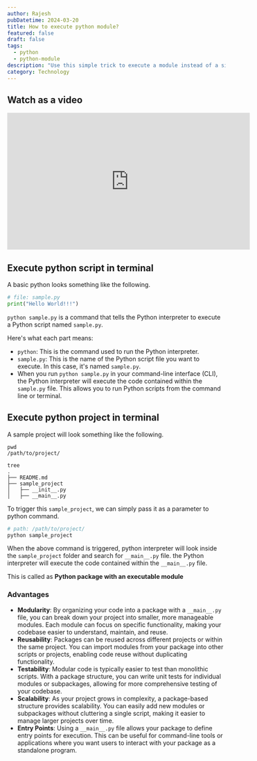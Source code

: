 ```yaml
---
author: Rajesh
pubDatetime: 2024-03-20
title: How to execute python module?
featured: false
draft: false
tags:
  - python
  - python-module
description: "Use this simple trick to execute a module instead of a single python script"
category: Technology
---
```


## Watch as a video

<iframe width="560" height="315" src="https://www.youtube.com/embed/sXtd6Ec_osw?si=wAB1PtbsHFoCS9A3" title="YouTube video player" frameborder="0" allowfullscreen></iframe>

## Execute python script in terminal

A basic python looks something like the following.

```python
# file: sample.py
print("Hello World!!!")
```

`python sample.py` is a command that tells the Python interpreter to execute a Python script named `sample.py`.

Here's what each part means:

- `python`: This is the command used to run the Python interpreter.
- `sample.py`: This is the name of the Python script file you want to execute. In this case, it's named `sample.py`.
- When you run `python sample.py` in your command-line interface (CLI), the Python interpreter will execute the code contained within the `sample.py` file. This allows you to run Python scripts from the command line or terminal.

## Execute python project in terminal

A sample project will look something like the following.

```text
pwd
/path/to/project/

tree
.
├── README.md
├── sample_project
│   ├── __init__.py
│   ├── __main__.py
```

To trigger this `sample_project`, we can simply pass it as a parameter to python command.

```sh
# path: /path/to/project/
python sample_project
```

When the above command is triggered, python interpreter will look inside the `sample_project` folder and search for `__main__.py` file. the Python interpreter will execute the code contained within the `__main__.py` file.

This is called as **Python package with an executable module**

### Advantages

- **Modularity**: By organizing your code into a package with a `__main__.py` file, you can break down your project into smaller, more manageable modules. Each module can focus on specific functionality, making your codebase easier to understand, maintain, and reuse.
- **Reusability**: Packages can be reused across different projects or within the same project. You can import modules from your package into other scripts or projects, enabling code reuse without duplicating functionality.
- **Testability**: Modular code is typically easier to test than monolithic scripts. With a package structure, you can write unit tests for individual modules or subpackages, allowing for more comprehensive testing of your codebase.
- **Scalability**: As your project grows in complexity, a package-based structure provides scalability. You can easily add new modules or subpackages without cluttering a single script, making it easier to manage larger projects over time.
- **Entry Points**: Using a `__main__.py` file allows your package to define entry points for execution. This can be useful for command-line tools or applications where you want users to interact with your package as a standalone program.
